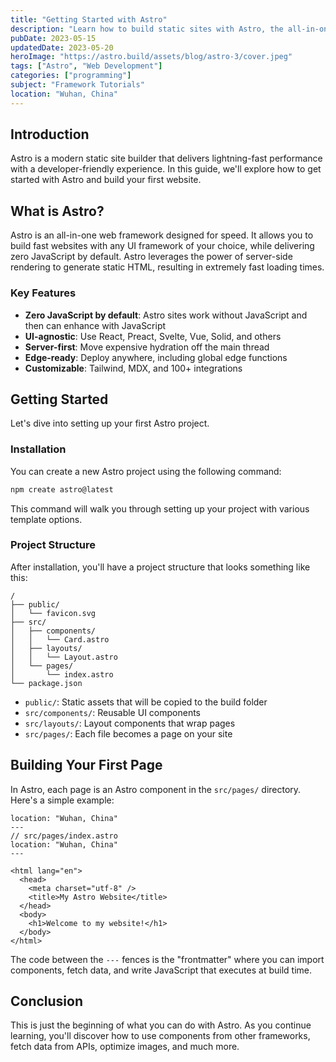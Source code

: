 ```yaml
---
title: "Getting Started with Astro"
description: "Learn how to build static sites with Astro, the all-in-one web framework designed for speed."
pubDate: 2023-05-15
updatedDate: 2023-05-20
heroImage: "https://astro.build/assets/blog/astro-3/cover.jpeg"
tags: ["Astro", "Web Development"]
categories: ["programming"]
subject: "Framework Tutorials"
location: "Wuhan, China"
---
```


## Introduction

Astro is a modern static site builder that delivers lightning-fast performance with a developer-friendly experience. In this guide, we'll explore how to get started with Astro and build your first website.

## What is Astro?

Astro is an all-in-one web framework designed for speed. It allows you to build fast websites with any UI framework of your choice, while delivering zero JavaScript by default. Astro leverages the power of server-side rendering to generate static HTML, resulting in extremely fast loading times.

### Key Features

- **Zero JavaScript by default**: Astro sites work without JavaScript and then can enhance with JavaScript
- **UI-agnostic**: Use React, Preact, Svelte, Vue, Solid, and others
- **Server-first**: Move expensive hydration off the main thread
- **Edge-ready**: Deploy anywhere, including global edge functions
- **Customizable**: Tailwind, MDX, and 100+ integrations

## Getting Started

Let's dive into setting up your first Astro project.

### Installation

You can create a new Astro project using the following command:

```bash
npm create astro@latest
```

This command will walk you through setting up your project with various template options.

### Project Structure

After installation, you'll have a project structure that looks something like this:

```
/ 
├── public/
│   └── favicon.svg
├── src/
│   ├── components/
│   │   └── Card.astro
│   ├── layouts/
│   │   └── Layout.astro
│   └── pages/
│       └── index.astro
└── package.json
```

- `public/`: Static assets that will be copied to the build folder
- `src/components/`: Reusable UI components
- `src/layouts/`: Layout components that wrap pages
- `src/pages/`: Each file becomes a page on your site

## Building Your First Page

In Astro, each page is an Astro component in the `src/pages/` directory. Here's a simple example:

```astro
location: "Wuhan, China"
---
// src/pages/index.astro
location: "Wuhan, China"
---

<html lang="en">
  <head>
    <meta charset="utf-8" />
    <title>My Astro Website</title>
  </head>
  <body>
    <h1>Welcome to my website!</h1>
  </body>
</html>
```

The code between the `---` fences is the "frontmatter" where you can import components, fetch data, and write JavaScript that executes at build time.

## Conclusion

This is just the beginning of what you can do with Astro. As you continue learning, you'll discover how to use components from other frameworks, fetch data from APIs, optimize images, and much more.


